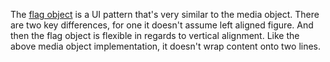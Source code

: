 The [flag object](http://csswizardry.com/2013/05/the-flag-object/) is a UI pattern that's very similar to the media object. There are two key differences, for one it doesn't assume left aligned figure. And then the flag object is flexible in regards to vertical alignment. Like the above media object implementation, it doesn't wrap content onto two lines.